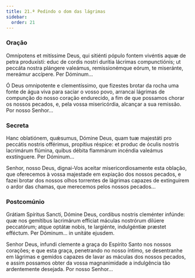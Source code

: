 ```yaml
---
title: 21.ª Pedindo o dom das lágrimas
sidebar:
  order: 21
---
```


### Oração

<div class="side-by-side not-content">

Omnípotens et mitíssime Deus, qui sitiénti pópulo fontem vivéntis aquæ de petra produxísti: educ de cordis nostri durítia lácrimas compunctiónis; ut peccáta nostra plángere valeámus, remissionémque eórum, te miseránte, mereámur accípere. Per Dóminum...

Ó Deus omnipotente e clementíssimo, que fizestes brotar da rocha uma fonte de água viva para saciar o vosso povo, arrancai lágrimas de compunção do nosso coração endurecido, a fim de que possamos chorar os nossos pecados, e, pela vossa misericórdia, alcançar a sua remissão. Por nosso Senhor...

</div>

### Secreta

<div class="side-by-side not-content">

Hanc oblatiónem, quǽsumus, Dómine Deus, quam tuæ majestáti pro peccátis nostris offérimus, propítius réspice: et produc de óculis nostris lacrimárum flúmina, quibus débita flammárum incéndia valeámus exstínguere. Per Dóminum...

Senhor, nosso Deus, dignai-Vos aceitar misericordiosamente esta oblação, que oferecemos à vossa majestade em expiação dos nossos pecados, e fazei brotar dos nossos olhos torrentes de lágrimas capazes de extinguirem o ardor das chamas, que merecemos pelos nossos pecados...

</div>

### Postcomúnio

<div class="side-by-side not-content">

Grátiam Spíritus Sancti, Dómine Deus, cordibus nostris cleménter infúnde: quæ nos gemítibus lacrimárum effíciat máculas nostrórum dilúere peccatórum; atque optátæ nobis, te largiénte, indulgéntiæ præstet efféctum. Per Dóminum... in unitáte ejusdem.

Senhor Deus, infundi clemente a graça do Espírito Santo nos nossos corações; e que esta graça, penetrando no nosso íntimo, se desentranhe em lágrimas e gemidos capazes de lavar as máculas dos nossos pecados, e assim possamos obter da vossa magnanimidade a indulgência tão ardentemente desejada. Por nosso Senhor...

</div>

